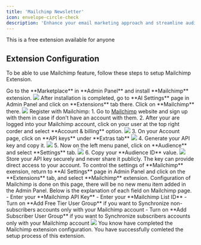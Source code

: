 ```yaml
---
title: 'Mailchimp Newsletter'
icon: envelope-circle-check
description: 'Enhance your email marketing approach and streamline audience management seamlessly between Davinci AI and Mailchimp.'
---
```


<Check>
This is a free extension available for anyone
</Check>


## Extension Configuration
To be able to use Mailchimp feature, follow these steps to setup Mailchimp Extension.

<Steps>
  <Step title="Step 1">
    Go to the **Marketplace** in **Admin Panel** and install **Mailchimp** extension.     
    <img src="/images/extensions/mailchimp/mail-1.png" />    
  </Step>
  <Step title="Step 2">
    After installation is completed, go to **AI Settings** page in Admin Panel and click on **Extensions** tab there. Click on **Mailchimp** there. 
    <img src="/images/extensions/mailchimp/mail-2.png" />
  </Step>
  <Step title="Step 3">
    Register with Mailchimp:
    1. Go to <a href="https://mailchimp.com/" target="_blank">Mailchimp</a> website and sign up with them in case if don't have an account with them.
    2. After your are logged into your Mailchimp account, click on your user at the top right corder and select **Account & billing** option. 
        <img src="/images/extensions/mailchimp/mail-4.png" />
    3. On your Account page, click on **API keys** under **Extras tab** 
        <img src="/images/extensions/mailchimp/mail-5.png" />
    4. Generate your API key and copy it.  
        <img src="/images/extensions/mailchimp/mail-6.png" />
    5. Now on the left menu panel, click on **Audience** and select **Settings** tab.  
        <img src="/images/extensions/mailchimp/mail-7.png" />
    6. Copy your **Audience ID** value.  
        <img src="/images/extensions/mailchimp/mail-8.png" />
    <Note>Store your API key securely and never share it publicly. The key can provide direct access to your account.</Note>
  </Step>
   <Step title="Step 4">
    To control the settings of **Mailchimp** exension, return to **AI Settings** page in Admin Panel and click on the **Extensions** tab, and select **Mailchimp** extension.
    Configuration of Mailchimp is done on this page, there will be no new menu item added in the Admin Panel. Below is the explanation of each field on Mailchimp page. 
    - Enter your **Mailchimp API Key**
    - Enter your **Mailchimp List ID**
    - Turn on **Add Free Tier User Group** if you want to Synchronize non-subscribers accounts only with your Mailchimp account
    - Turn on **Add Subscriber User Group** if you want to Synchronize subscribers accounts only with your Mailchimp account
    <img src="/images/extensions/mailchimp/mail-3.png" />
  </Step>
  <Step title="Step 5">
    You know have completed the Mailchimp extension configuration.  
  </Step>
</Steps>

<Check>
You have successfully comleted the setup process of this extension.
</Check>


